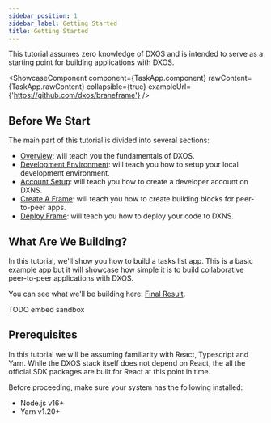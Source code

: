 ```yaml
---
sidebar_position: 1
sidebar_label: Getting Started
title: Getting Started
---
```


This tutorial assumes zero knowledge of DXOS and is intended to serve as a starting point for building applications with DXOS.

<ShowcaseComponent 
  component={TaskApp.component} 
  rawContent={TaskApp.rawContent} 
  collapsible={true}
  exampleUrl={'https://github.com/dxos/braneframe'}
/>

## Before We Start

The main part of this tutorial is divided into several sections:

- [Overview](./overview): will teach you the fundamentals of DXOS.
- [Development Environment](./dev-environment): will teach you how to setup your local development environment.
- [Account Setup](./account-setup): will teach you how to create a developer account on DXNS.
- [Create A Frame](./create-frame): will teach you how to create building blocks for peer-to-peer apps.
- [Deploy Frame](./deploy-frame): will teach you how to deploy your code to DXNS.

## What Are We Building?

In this tutorial, we'll show you how to build a tasks list app. This is a basic example app but it will showcase how simple it is to build collaborative peer-to-peer applications with DXOS.

You can see what we'll be building here: [Final Result](https://codesandbox.io/).

TODO embed sandbox

## Prerequisites

In this tutorial we will be assuming familiarity with React, Typescript and Yarn. While the DXOS stack itself does not depend on React, the all the official SDK packages are built for React at this point in time.

Before proceeding, make sure your system has the following installed:

- Node.js v16+
- Yarn v1.20+
